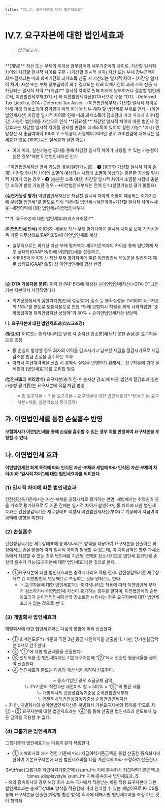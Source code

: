 ```yaml
---
title: "IV.7. 요구자본에 대한 법인세효과"
---
```

# IV.7. 요구자본에 대한 법인세효과

> _업무보고서 :_ <OverlayDemo id ="AI721"/>
<br/>

<Card subTitle = "요구자본에 대한 법인세 효과 개요">

<Accordion multiple activeIndex={[0,1,2,3]}>
<AccordionTab header="1. 일시적 차이의 개념">
**(개념)** 자산 또는 부채의 회계상 장부금액과 세무기준액의 차이로, 가산할 일시적 차이와 차감할 일시적 차이로 구분
- (가산할 일시적 차이) 자산 또는 부채 장부금액이 회수·결제되는 미래 회계기간의 과세소득 산출 시 가산되는 일시적 차이
- (차감할 일시적 차이) 자산 또는 부채 장부금액이 회수·결제되는 미래 회계기간의 과세 소득 산출 시 차감되는 일시적 차이

<CenterImg src ="/kics/470_1.png" caption="가산할 일시적 차이 발생 구조(회계상 ①부채평가감소 또는 ②자산평가증가)" />

<CenterImg src ="/kics/470_2.png" caption="차감할 일시적 차이 발생 구조 (회계상 ③부채평가증가 또는 ④자산평가감소)" />

<CenterImg src ="/kics/470_3.png" caption="일시적 차이의 발생 및 소멸 요약" />

</AccordionTab>
<AccordionTab header="2. 이연법인세의 개념">
**(개념)** 일시적 차이로 인해 미래에 납부하거나 절감할 법인세로서, 이연법인세부채(DTL*) 와 이연법인세자산(DTA*)으로 구분
<SubText> *DTL : Deferred Tax Liability, DTA : Deferred Tax Asset</SubText>
- (이연법인세부채) 가산할 일시적 차이로 인해 미래 과세소득이 증가함에 따라 미래에 납부 해야 할 법인세를 부채로 인식
- (이연법인세자산) 차감할 일시적 차이로 인해 미래 과세소득이 감소함에 따라 미래에 회수(절감) 가능한 법인세를 자산으로 인식

<CenterImg src ="/kics/470_4.png" caption="이연법인세부채(DTL) 인식 사례"/>

<CenterImg src ="/kics/470_5.png" caption="이연법인세자산(DTA) 인식 사례" />

</AccordionTab>
<AccordionTab header="3. 이연법인세자산에 대한 실현가능성 평가">
**(필요성)** 차감할 일시적 차이에 따른 법인세 절감효과는 차감할 일시적 차이를 공제할 만큼의 과세소득이 있어야 실현 가능*
<SubText> *예시) 연말정산 시 총급여액이 100이고 소득공제 가능액이 300인 경우 200만큼에 대해서는 절세효과 없음 (100만큼은 절세효과 실현 가능)</SubText>

- 이에 따라, 실현가능성 평가를 통해 차감할 일시적 차이가 사용될 수 있는 가능성이 높은 경우*에만 이연법인세자산 인식
<SubText>
- *이연법인세자산 인식 가능한 경우(실현가능성)
- ❶ (충분한 가산할 일시적 차이 존재) 차감할 일시적 차이의 소멸이 예상되는 시점에 소멸이 예상되는 충분한 가산할 일시적 차이가 있는 경우
- ❷ (충분한 소득 예상) 차감할 일시적 차이가 소멸될 시점에 충분한 소득이 발생 가능한 경우
- ※이연법인세부채는 전액 인식(실현가능성 평가 불필요)
</SubText>
<br/>

**(실현가능성 평가)** 이연법인세자산은 차감할 일시적 차이의 소멸이 예상되는 회계기간에 부담할 법인세*를 한도로 인식
<SubText> *부담할 법인세=(세전이익+가산할 일시적 차이)×세율=세전이익에 대한 법인세+이연법인세부채 </SubText>

<CenterImg src ="/kics/470_6.png" caption="이연법인세자산 실현가능성 평가 도해"/>

</AccordionTab>
<AccordionTab header="4. K-ICS상 법인세효과의 유형 및 인식">
**가. 요구자본에 대한 법인세효과(리스크조정)**

**(이연법인세 인식)** K-ICS와 세무상 자산·부채 평가차액은 일시적 차이로 보아 건전성감독 기준 재무상태표(PAP B/S)에 이연법인세로 계상
- 실무적으로는 회계상 자산·부채 평가액과 세무기준액과의 차이를 통해 일반회계 재무 상태표(GAAP B/S)에 이연법인세를 산출하고,
- K-IFRS와 K-ICS 간 자산·부채 평가차익에 따른 이연법인세 변동분을 일반회계 재무 상태표(GAAP B/S) 상 이연법인세에 합산 반영

<CenterImg src ="/kics/470_7.png" caption="자산·부채 평가차액에 따른 법인세효과(이연법인세) 인식"/>
<br/>

**(순 DTA 가용자본 분류)** 충격 전 PAP B/S에 계상된 순이연법인세자산(=DTA-DTL)은 기본 자본에서 차감하였다가
- 위기상황에서의 실현가치(법인세 절감효과) 감소 등 불확실성을 고려하여 요구자본의 15%*를 한도로 보완자본으로 인정
<SubText> *당해 보험회사 직원을 위해 사외적립한 “순 확정급여형 퇴직연금자산 상당액”의 50% + 순이연법인세자산 상당액</SubText>

**나. 요구자본에 대한 법인세효과(리스크조정)**

**(필요성)** K-ICS는 충격시나리오 발생 시 순자산 감소분(예상치 못한 손실)을 요구자본으로 측정
- 동 손실이 발생할 경우 회사의 이익을 감소시키고 납부할 세금을 절감시키므로 세금 감소분 만큼 손실을 흡수하는 효과
- 따라서 지급여력비율 산출 시 경제적 실질을 반영하기 위해서는 요구자본에 기대 절세효과 (법인세효과)를 고려할 필요

**(법인세효과 처리방식)** 요구자본(충격 전·후 순자산 감소)에 따른 법인세 절감효과(실현 가능성 평가要)는 요구자본에 직접 차감 반영
> ※ 총 요구자본 = 기본 요구자본 – 요구자본에 대한 법인세효과*
> <SubText> *Min(기본 요구자본×세율, 실현가능성 평가금액)</SubText>

<CenterImg src ="/kics/470_8.png" caption="K-ICS 가용자본 및 요구자본 법인세효과 도해"/>

</AccordionTab>
</Accordion>

</Card>

## 가. 이연법인세를 통한 손실흡수 반영
**보험회사가 이연법인세를 통해 손실을 흡수할 수 있는 경우 이를 반영하여 요구자본을 조정할 수 있다.**

## 나. 이연법인세 효과
**이연법인세란 회계 목적에 따라 인식된 자산·부채와 세법에 따라 인식된 자산·부채의 차이(이하 ‘일시적 차이’)에 대한 법인세효과를 의미한다.**

### (1) 일시적 차이에 따른 법인세효과
건전성감독기준에서는 자산·부채를 공정가치로 평가하는 반면, 세법에서는 취득원가 등을 기초로 평가하므로 두 기준 간에는 일시적 차이가 발생하며, 동 차이에 대한 법인세 효과는 건전성감독기준 재무상태표 작성시 이연법인세자산(부채)로 계상되어 지급여력금액에 영향을 미친다.

### (2) 손실흡수
건전성감독기준 재무상태표에 충격시나리오 방식을 적용하여 요구자본을 산출하는 과정에서도 손실 발생에 따라 일시적 차이가 발생할 수 있는데, 이 차이금액은 향후 과세소득에서 차감할 수 있는 경우 법인세로 지급될 금액을 감소시키므로 법인세 효과만큼 손실의 흡수가 가능(요구자본에 대한 법인세효과)한 것으로 본다.

- ①요구자본에 대한 법인세효과는 충격시나리오 적용 전·후 건전성감독기준 재무상태표 간 이연법인세 변동액으로 측정하는 것을 원칙으로 한다.
  - ㄱ.요구자본에 대한 법인세효과는 충격시나리오 적용에 따라 이연법인세 부채가 감소하거나 이연법인세 자산이 증가하는 경우를 말하며, 이연법인세의 순변동효과가 순이연법인세자산의 감소로만 나타나는 경우 요구자본에 대한 법인세효과가 없는 것으로 본다.

### (3) 개별회사 법인세효과
개별회사에 대한 법인세효과는 다음의 방법에 따라 산출한다.

- ① 회계연도(FY) 기준의 직전 3년 평균 세전이익을 산출한다. 다만, 당기손실금액은 0으로 간주한다.
- ② “①”에 대한 평균세율을 산출한다.
- ③ 한도적용 전 법인세효과는 기본요구자본에 “②”에서 산출한 평균세율을 곱하여 산출한다.
- ④ 법인세효과 한도는 다음의 계산식을 통하여 산출한다.
<Math>
법인세효과 한도
<center>
= 중소기업인 경우 소급공제 금액<br/>
\+ FY기준의 직전 5년 세전이익 합 × 50\% × “②”의 평균 세율<br/>
\+ 개별회사의 건전성감독기준상 순이연법인세부채<br/>
\- 개별회사의건전성감독기준상 순이연법인세자산
</center>
<SCard>
- (다만, 개별회사의 순이연법인세자산은 개별회사 기본요구자본의 15%를 한도로 차감)
</SCard>
</Math>
- ⑤ 요구자본에 대한 법인세효과는 “④”를 통해 산출한 법인세효과 한도보다 높은 금액을 적용할 수 없다.

### (4) 그룹기준 법인세효과
그룹기준의 법인세효과는 다음과 같이 적용한다.

- ① 지배회사와 <OverlayDemo id="412_나"/>에서 정한 기준에 따라 지급여력기준금액을 통합 산출한 종속회사에 한하여 기본요구자본에 대한 법인세효과를 다음 계산식에 따라 조정하여 산출한다.

<Math>
그룹기준 법인세효과
<center>
$=\dfrac{그룹기준 지급여력기준금액}{\sum_i^n 지배·종속회사 지급여력기준금액_i} \times \displaystyle \sum_i^n 지배·종속회사 법인세효과_i$
</center>
<SCard>
- 해외 종속회사의 경우 해당 회사 소속 국가에서 적용받는 세율 적용
</SCard>
</Math>

<Accordion multiple activeIndex={[]}>
<AccordionTab header="계정별 합산방식을 통해 요구자본을 산출하는 종속회사만 법인세효과를 인정하는 이유">
요구자본에 대한 법인세효과는 총재무상태표 방식을 적용함에 따라 인식할 수 있는 개념이므로 K-ICS를 통해 요구자본을 산출한(계정별 합산 방식) 회사에 대해서만 법인세효과를 측정 하는 것이 합리적
</AccordionTab>
</Accordion>
